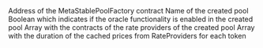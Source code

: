 <ParamField path="call_block_number">

</ParamField>
<ParamField path="call_block_time">

</ParamField>
<ParamField path="call_success">

</ParamField>
<ParamField path="call_trace_address">

</ParamField>
<ParamField path="call_tx_hash">

</ParamField>
<ParamField path="contract_address">
Address of the MetaStablePoolFactory contract
</ParamField>
<ParamField path="name">
Name of the created pool
</ParamField>
<ParamField path="oracleEnabled">
Boolean which indicates if the oracle functionality is enabled in the created pool
</ParamField>
<ParamField path="rateProviders">
Array with the contracts of the rate providers of the created pool
</ParamField>
<ParamField path="priceRateCacheDuration">
Array with the duration of the cached prices from RateProviders for each token
</ParamField>
<ParamField path="output_0">

</ParamField>
<ParamField path="owner">

</ParamField>
<ParamField path="swapFeePercentage">

</ParamField>
<ParamField path="amplificationParameter">

</ParamField>
<ParamField path="symbol">

</ParamField>
<ParamField path="tokens">

</ParamField>

